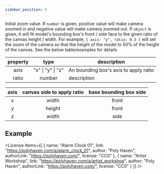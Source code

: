 ```yaml
---
sidebar_position: 5
---
```



<OptionDescriptor type="number | object" defaultVal="0" />

Initial zoom value.
If `number` is given, positive value will make camera zoomed in and negative value will make camera zoomed out.
If `object` is given, it will fit model's bounding box's front / side face to the given ratio of the canvas height / width.
For example, `{ axis: "y", ratio: 0.5 }` will set the zoom of the camera so that the height of the model to 50% of the height of the canvas.
See the below table/examples for details

|property|type|description|
|:---:|:---:|---|
|axis|"x" \| "y" \| "z"|An bounding box's axis to apply ratio|
|ratio|number|description|

|axis|canvas side to apply ratio|base bounding box side|
|:---:|:---:|:---:|
|x|width|front|
|y|height|front|
|z|width|side|

## Example
<div className="columns">
  <div className="column">
    <View3D
      src="/egjs-view3d/model/draco/alarm.glb"
      envmap="/egjs-view3d/texture/artist_workshop_1k.hdr"
      poster="/egjs-view3d/poster/alarm.png"
      initialZoom={0}
      clickToLoad
      showExampleCode />
  </div>
  <div className="column">
    <View3D
      src="/egjs-view3d/model/draco/alarm.glb"
      envmap="/egjs-view3d/texture/artist_workshop_1k.hdr"
      poster="/egjs-view3d/poster/alarm.png"
      initialZoom={15}
      clickToLoad
      showExampleCode />
  </div>
</div>
<div className="columns">
  <div className="column">
    <View3D
      src="/egjs-view3d/model/draco/alarm.glb"
      envmap="/egjs-view3d/texture/artist_workshop_1k.hdr"
      poster="/egjs-view3d/poster/alarm.png"
      initialZoom={{ axis: "y", ratio: 1 }}
      clickToLoad
      showBbox
      showExampleCode />
  </div>
  <div className="column">
    <View3D
      src="/egjs-view3d/model/draco/alarm.glb"
      envmap="/egjs-view3d/texture/artist_workshop_1k.hdr"
      poster="/egjs-view3d/poster/alarm.png"
      initialZoom={{ axis: "x", ratio: 1 }}
      clickToLoad
      showBbox
      showExampleCode />
  </div>
</div>
<div className="columns">
  <div className="column">
    <View3D
      src="/egjs-view3d/model/draco/alarm.glb"
      envmap="/egjs-view3d/texture/artist_workshop_1k.hdr"
      poster="/egjs-view3d/poster/alarm.png"
      initialZoom={{ axis: "z", ratio: 1 }}
      yaw={90}
      clickToLoad
      showBbox
      showExampleCode />
  </div>
  <div className="column">
    <View3D
      src="/egjs-view3d/model/draco/alarm.glb"
      envmap="/egjs-view3d/texture/artist_workshop_1k.hdr"
      poster="/egjs-view3d/poster/alarm.png"
      initialZoom={{ axis: "y", ratio: 0.5 }}
      clickToLoad
      showBbox
      showExampleCode />
  </div>
</div>

<License items={[
  {
    name: "Alarm Clock 01",
    link: "https://polyhaven.com/a/alarm_clock_01",
    author: "Poly Haven",
    authorLink: "https://polyhaven.com/",
    license: "CC0"
  },
  {
    name: "Artist Workshop",
    link: "https://polyhaven.com/a/artist_workshop",
    author: "Poly Haven",
    authorLink: "https://polyhaven.com/",
    license: "CC0"
  }
]} />
